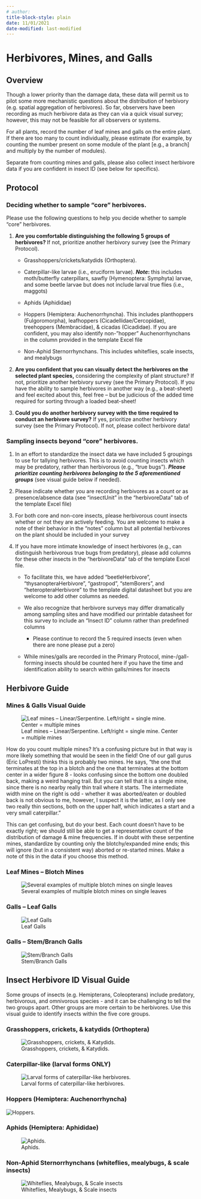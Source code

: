 ```yaml
---
# author: 
title-block-style: plain
date: 11/01/2021
date-modified: last-modified
---
```


# Herbivores, Mines, and Galls {#sec-herbivore}

## Overview

Though a lower priority than the damage data, these data will permit us to pilot some more mechanistic questions about the distribution of herbivory (e.g. spatial aggregation of herbivores). So far, observers have been recording as much herbivore data as they can via a quick visual survey; however, this may not be feasible for all observers or systems. 

::: {.callout-important}

For all plants, record the number of leaf mines and galls on the entire plant. If there are too many to count individually, please estimate (for example, by counting the number present on some module of the plant [e.g., a branch] and multiply by the number of modules). 

Separate from counting mines and galls, please also collect insect herbivore data if you are confident in insect ID (see below for specifics).

:::

## Protocol

### **Deciding whether to sample “core” herbivores.** 

Please use the following questions to help you decide whether to sample “core” herbivores.  

1. **Are you comfortable distinguishing the following 5 groups of herbivores? **If not, prioritize another herbivory survey (see the Primary Protocol).  

    - Grasshoppers/crickets/katydids (Orthoptera).

    - Caterpillar-like larvae (i.e., eruciform larvae). **_Note_: **this includes moth/butterfly caterpillars, sawfly (Hymenoptera: Symphyta) larvae, and some beetle larvae but does not include larval true flies (i.e., maggots)

    - Aphids (Aphididae)

    - Hoppers (Hemiptera: Auchenorrhyncha). This includes planthoppers (Fulgoromorpha), leafhoppers (Cicadellidae/Cercopidae), treehoppers (Membracidae), & cicadas (Cicadidae). If you are confident, you may also identify non-”hopper” Auchenorrhynchans in the column provided in the template Excel file

    - Non-Aphid Sternorrhynchans. This includes whiteflies, scale insects, and mealybugs

2. **Are you confident that you can visually detect the herbivores on the selected plant species,** considering the complexity of plant structure? If not, prioritize another herbivory survey  (see the Primary Protocol). If you have the ability to sample herbivores in another way (e.g., a beat-sheet) and feel excited about this, feel free – but be judicious of the added time required for sorting through a loaded beat-sheet!

3. **Could you do another herbivory survey with the time required to conduct an herbivore survey?** If yes, prioritize another herbivory survey (see the Primary Protocol). If not, please collect herbivore data!

### Sampling insects beyond “core” herbivores.  

1. In an effort to standardize the insect data we have included 5 groupings to use for tallying herbivores. This is to avoid counting insects which may be predatory, rather than herbivorous (e.g., “true bugs”). **_Please prioritize counting herbivores belonging to the 5 aforementioned groups_** (see visual guide below if needed).

2. Please indicate whether you are recording herbivores as a count or as presence/absence data (see “insectUnit” in the “herbivoreData” tab of the template Excel file)  

3. For both core and non-core insects, please herbivorous count insects whether or not they are actively feeding. You are welcome to make a note of their behavior in the “notes” column but all potential herbivores on the plant should be included in your survey

4. If you have more intimate knowledge of insect herbivores (e.g., can distinguish herbivorous true bugs from predatory), please add columns for these other insects in the “herbivoreData” tab of the template Excel file.

    - To facilitate this, we have added “beetleHerbivore”, “thysanopteraHerbivore”, “gastropod”, “stemBorers”, and “heteropteraHerbivore” to the template digital datasheet but you are welcome to add other columns as needed.

    - We also recognize that herbivore surveys may differ dramatically among sampling sites and have modified our printable datasheet for this survey to include an “Insect ID” column rather than predefined columns

      - Please continue to record the 5 required insects (even when there are none please put a zero)

    - While mines/galls are recorded in the Primary Protocol, mine-/gall-forming insects should be counted here if you have the time and identification ability to search within galls/mines for insects

## Herbivore Guide 

### Mines & Galls Visual Guide

![Leaf mines – Linear/Serpentine. Left/right = single mine. Center = multiple mines](images/img19.png){#fig-mines1}


How do you count multiple mines? It’s a confusing picture but in that way is more likely something that would be seen in the field! One of our gall gurus (Eric LoPresti) thinks this is probably two mines. He says, “the one that terminates at the top in a blotch and the one that terminates at the bottom center in a wider figure 8 - looks confusing since the bottom one doubled back, making a weird hanging trail. But you can tell that it is a single mine, since there is no nearby really thin trail where it starts. The intermediate width mine on the right is odd - whether it was aborted/eaten or doubled back is not obvious to me, however, I suspect it is the latter, as I only see two really thin sections, both on the upper half, which indicates a start and a very small caterpillar.”

This can get confusing, but do your best. Each count doesn’t have to be exactly right; we should still be able to get a representative count of the distribution of damage & mine frequencies. If in doubt with these serpentine mines, standardize by counting only the blotchy/expanded mine ends; this will ignore (but in a consistent way) aborted or re-started mines. Make a note of this in the data if you choose this method.


### Leaf Mines – Blotch Mines


![Several examples of multiple blotch mines on single leaves](images/img20.png){#fig-mines2}



### Galls – Leaf Galls

![Leaf Galls](images/img21.png){#fig-galls1}

### Galls – Stem/Branch Galls


![Stem/Branch Galls](images/img22.png){#fig-galls2}


## Insect Herbivore ID Visual Guide

Some groups of insects (e.g. Hemipterans, Coleopterans) include predatory, herbivorous, and omnivorous species - and it can be challenging to tell the two groups apart. Other groups are more certain to be herbivores. Use this visual guide to identify insects within the five core groups.

### Grasshoppers, crickets, & katydids (Orthoptera)


![Grasshoppers, crickets, & Katydids.](images/img23.png){#fig-herbvivores1}

<!-- Grasshoppers (suborder: Caelifera); crickets/katydids (suborder: Ensifera) -->
<!-- May be confused with: mantids (left) or hoppers (right) -->
<!-- Synapomorphies & Identifying Marks: Have swollen “knee” joints of hind legs (femoro-tibial joints), “chewing” mouthparts (mandibulate) and forelegs are never raptorial -->


### Caterpillar-like (larval forms ONLY)

![Larval forms of caterpillar-like herbivores.](images/img24.png){#fig-herbvivores2}

<!-- Lepidopteran caterpillars; sawfly larvae; herbivorous beetle larvae -->
<!--  May be confused with: syrphid larvae (left) or coccinellid larvae (right) -->
<!-- Synapomorphies & Identifying Marks: Have cylindrical bodies with a well-developed head capsule. Have both true (thoracic) legs and abdominal prolegs. Specimens lacking legs entirely or with only six legs do not belong in this group. -->


### Hoppers (Hemiptera: Auchenorrhyncha)

![Hoppers.](images/img25.png){#fig-herbvivores3}
<!-- Leafhoppers, treehoppers, planthoppers, and cicadas -->
<!-- May be confused with: true bugs (i.e., Hemiptera: Heteroptera) -->
<!-- Synapomorphies & Identifying Marks: Have piercing/sucking mouthparts with “beak” seeming to originate from the neck. Wings or dorsal exoskeleton sometimes modified into leathery covering. Antennae bristle-like (aristate) and short originating beneath eyes -->


### Aphids (Hemiptera: Aphididae)

![Aphids.](images/img26.png){#fig-herbvivores4}


<!-- May be confused with: whitefly -->

<!-- Synapomorphies & Identifying Marks: Have a pear-shaped body and may/may not have wings. Pair of tubes (cornicles) projecting from rear often present -->


### Non-Aphid Sternorrhynchans (whiteflies, mealybugs, & scale insects)

![Whiteflies, Mealybugs, & Scale insects](images/img27.png){#fig-herbvivores5}


<!-- Whitefly (Aleyrodidae); mealybug (Pseudococcidae); scale insect (Coccoidea) -->
<!-- May be confused with: aphids -->
<!-- Synapomorphies & Identifying Marks: Relatively distant relatedness among these three taxa but each is relatively small (i.e., <5 mm) and distinctive. Mealybugs and scales are often found clustered on stems at high densities. -->


